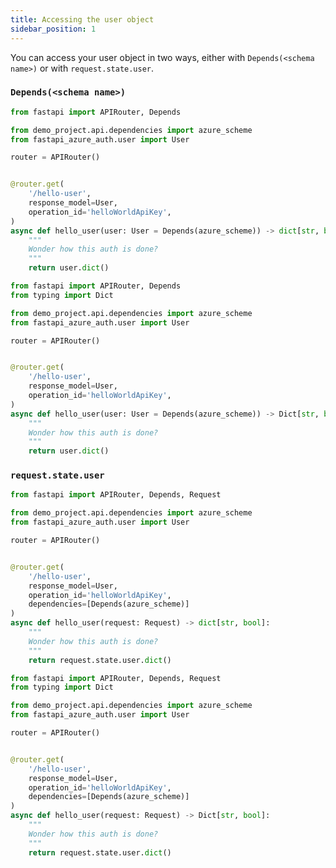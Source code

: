 ```yaml
---
title: Accessing the user object
sidebar_position: 1
---
```



You can access your user object in two ways, either with `Depends(<schema name>)` or with `request.state.user`.

### `Depends(<schema name>)`

<Tabs groupId="python-version">
<TabItem value="Python 3.9 or above">

```python title="depends_api_example.py"
from fastapi import APIRouter, Depends

from demo_project.api.dependencies import azure_scheme
from fastapi_azure_auth.user import User

router = APIRouter()


@router.get(
    '/hello-user',
    response_model=User,
    operation_id='helloWorldApiKey',
)
async def hello_user(user: User = Depends(azure_scheme)) -> dict[str, bool]:
    """
    Wonder how this auth is done?
    """
    return user.dict()
```
</TabItem>

<TabItem value="Python 3.8">

```python title="depends_api_example.py"
from fastapi import APIRouter, Depends
from typing import Dict

from demo_project.api.dependencies import azure_scheme
from fastapi_azure_auth.user import User

router = APIRouter()


@router.get(
    '/hello-user',
    response_model=User,
    operation_id='helloWorldApiKey',
)
async def hello_user(user: User = Depends(azure_scheme)) -> Dict[str, bool]:
    """
    Wonder how this auth is done?
    """
    return user.dict()
```
</TabItem>

</Tabs>


### `request.state.user`

<Tabs groupId="python-version">
<TabItem value="Python 3.9 or above">

```python title="request_state_user_api_example.py"
from fastapi import APIRouter, Depends, Request

from demo_project.api.dependencies import azure_scheme
from fastapi_azure_auth.user import User

router = APIRouter()


@router.get(
    '/hello-user',
    response_model=User,
    operation_id='helloWorldApiKey',
    dependencies=[Depends(azure_scheme)]
)
async def hello_user(request: Request) -> dict[str, bool]:
    """
    Wonder how this auth is done?
    """
    return request.state.user.dict()
```

</TabItem>

<TabItem value="Python 3.8">

```python title="request_state_user_api_example.py"
from fastapi import APIRouter, Depends, Request
from typing import Dict

from demo_project.api.dependencies import azure_scheme
from fastapi_azure_auth.user import User

router = APIRouter()


@router.get(
    '/hello-user',
    response_model=User,
    operation_id='helloWorldApiKey',
    dependencies=[Depends(azure_scheme)]
)
async def hello_user(request: Request) -> Dict[str, bool]:
    """
    Wonder how this auth is done?
    """
    return request.state.user.dict()
```

</TabItem>

</Tabs>
